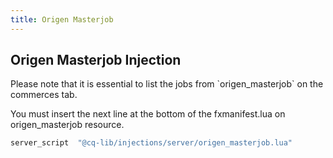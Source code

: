 ```yaml
---
title: Origen Masterjob
---
```



## Origen Masterjob Injection

<Callout type="info">
    Please note that it is essential to list the jobs from `origen_masterjob` on the commerces tab.
</Callout>

You must insert the next line at the bottom of the fxmanifest.lua on origen_masterjob resource.

```lua filename="fxmanifest.lua"
server_script  "@cq-lib/injections/server/origen_masterjob.lua"
```
